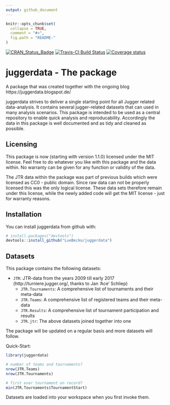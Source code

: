 ```yaml
---
output: github_document
---
```


<!-- README.md is generated from README.Rmd. Please edit that file -->

```r
knitr::opts_chunk$set(
  collapse = TRUE,
  comment = "#>",
  fig.path = "README-"
)
```

[![CRAN_Status_Badge](http://www.r-pkg.org/badges/version/juggerdata)](https://cran.r-project.org/package=juggerdata)
[![Travis-CI Build Status](https://travis-ci.org/LueBecko/juggerdata.svg?branch=master)](https://travis-ci.org/LueBecko/juggerdata)
[![Coverage status](https://img.shields.io/codecov/c/github/LueBecko/juggerdata/master.svg)](https://codecov.io/github/LueBecko/juggerdata?branch=master)

# juggerdata - The package

A package that was created together with the ongoing blog https://juggerdata.blogspot.de/

juggerdata strives to deliver a single starting point for all Jugger related data-analysis. It contains several jugger-related datasets that can used in many analysis scenarios. This package is intended to be used as a central repository to enable quick analysis and reproducability. Accordingly the data in this package is well documented and as tidy and cleaned as possible.

## Licensing

This package is now (starting with version 1.1.0) licensed under the MIT license. Feel free to do whatever you like with this package and the data within. No warranty can be given for any function or validity of the data.

The JTR data within the package was part of previous builds which were licensed as CC0 - public domain. Since raw data can not be properly licensed this was the only logical license. These data sets therefore remain under this license, while the newly added code will get the MIT license - just for warranty reasons.

## Installation

You can install juggerdata from github with:

```r
# install.packages("devtools")
devtools::install_github("LueBecko/juggerdata")
```

## Datasets

This package contains the following datasets:

* `JTR`: JTR-data from the years 2009 till early 2017 (http://turniere.jugger.org/, thanks to Jan 'Ace' Schliep)
    * `JTR.Tournaments`: A comprehensive list of tournaments and their meta-data
    * `JTR.Teams`: A comprehensive list of registered teams and their meta-data
    * `JTR.Results`: A comprehensive list of tournament participation and results
    * `JTR.jtr`: The above datasets joined together into one

The package will be updated on a regular basis and more datasets will follow.

Quick-Start:

``` r
library(juggerdata)

# number of teams and tournaments?
nrow(JTR.Teams)
nrow(JTR.Tournaments)

# first ever tournament on record?
min(JTR.Tournaments$TournamentStart)
```

Datasets are loaded into your workspace when you first invoke them.
